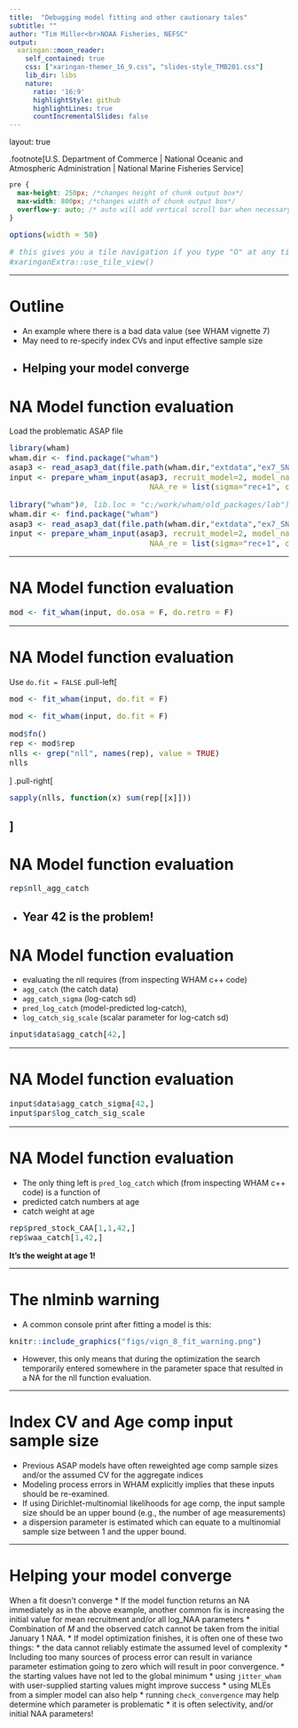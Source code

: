 ```yaml
---
title:  "Debugging model fitting and other cautionary tales"
subtitle: ""
author: "Tim Miller<br>NOAA Fisheries, NEFSC"
output:
  xaringan::moon_reader:
    self_contained: true
    css: ["xaringan-themer_16_9.css", "slides-style_TMB201.css"]
    lib_dir: libs
    nature:
      ratio: '16:9'
      highlightStyle: github
      highlightLines: true
      countIncrementalSlides: false
---
```


layout: true

.footnote[U.S. Department of Commerce | National Oceanic and Atmospheric Administration | National Marine Fisheries Service]


<style type="text/css">

code.cpp{
  font-size: 14px;
}
code.r{
  font-size: 14px;
}


</style>

```css
pre {
  max-height: 250px; /*changes height of chunk output box*/
  max-width: 800px; /*changes width of chunk output box*/
  overflow-y: auto; /* auto will add vertical scroll bar when necessary */
}

```
```r
options(width = 50)
```

```r
# this gives you a tile navigation if you type "O" at any time
#xaringanExtra::use_tile_view()
```

---

# Outline <br>

* An example where there is a bad data value (see WHAM vignette 7)
* May need to re-specify index CVs and input effective sample size
* Helping your model converge
---

# NA Model function evaluation

Load the problematic ASAP file
```r
library(wham)
wham.dir <- find.package("wham")
asap3 <- read_asap3_dat(file.path(wham.dir,"extdata","ex7_SNEMAYT.dat"))
input <- prepare_wham_input(asap3, recruit_model=2, model_name="Ex 1: SNEMA Yellowtail Flounder",
                              NAA_re = list(sigma="rec+1", cor="iid"))
```
```r
library("wham")#, lib.loc = "c:/work/wham/old_packages/lab")
wham.dir <- find.package("wham")
asap3 <- read_asap3_dat(file.path(wham.dir,"extdata","ex7_SNEMAYT.dat"))
input <- prepare_wham_input(asap3, recruit_model=2, model_name="Ex 1: SNEMA Yellowtail Flounder",
                              NAA_re = list(sigma="rec+1", cor="iid"))
```

---

# NA Model function evaluation

```r
mod <- fit_wham(input, do.osa = F, do.retro = F)
```

---

# NA Model function evaluation

Use `do.fit = FALSE`
.pull-left[
```r
mod <- fit_wham(input, do.fit = F)
```
```r
mod <- fit_wham(input, do.fit = F)
```
```r
mod$fn()
rep <- mod$rep
nlls <- grep("nll", names(rep), value = TRUE)
nlls
```
]
.pull-right[
```r
sapply(nlls, function(x) sum(rep[[x]]))
```
]
---

# NA Model function evaluation

```r
rep$nll_agg_catch
```
* Year 42 is the problem!
---

# NA Model function evaluation

* evaluating the nll requires (from inspecting WHAM c++ code)
 * `agg_catch`  (the catch data)
 * `agg_catch_sigma` (log-catch sd)
 * `pred_log_catch` (model-predicted log-catch), 
 * `log_catch_sig_scale` (scalar parameter for log-catch sd)

```r
input$data$agg_catch[42,]
```
---

# NA Model function evaluation

```r
input$data$agg_catch_sigma[42,]
input$par$log_catch_sig_scale
```

---

# NA Model function evaluation
* The only thing left is `pred_log_catch` which (from inspecting WHAM c++ code) is a function of
 * predicted catch numbers at age
 * catch weight at age

```r
rep$pred_stock_CAA[1,1,42,]
rep$waa_catch[1,42,] 
```
**It's the weight at age 1!**

---

# The nlminb warning

* A common console print after fitting a model is this: 
```r
knitr::include_graphics("figs/vign_8_fit_warning.png")
```
* However, this only means that during the optimization the search temporarily entered somewhere in the parameter space that resulted in a  NA for the nll function evaluation.

---

# Index CV and Age comp input sample size

* Previous ASAP models have often reweighted age comp sample sizes and/or the assumed CV for the aggregate indices
* Modeling process errors in WHAM explicitly implies that these inputs should be re-examined.
* If using Dirichlet-multinomial likelihoods for age comp, the input sample size should be an upper bound (e.g., the number of age measurements)
 * a dispersion parameter is estimated which can equate to a multinomial sample size between 1 and the upper bound.

---


# Helping your model converge

When a fit doesn't converge
* If the model function returns an NA immediately as in the above example, another common fix is increasing the initial value for mean recruitment and/or all log_NAA parameters
    * Combination of $M$ and the observed catch cannot be taken from the initial January 1 NAA. 
* If model optimization finishes, it is often one of these two things:
    * the data cannot reliably estimate the assumed level of complexity
        * Including too many sources of process error can result in variance parameter estimation going to zero which will result in poor convergence.
    * the starting values have not led to the global minimum
        * using `jitter_wham` with user-supplied starting values might improve success
        * using MLEs from a simpler model can also help
    * running `check_convergence` may help determine which parameter is problematic
        * it is often selectivity, and/or initial NAA parameters!
